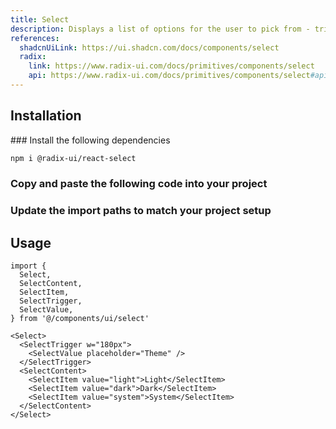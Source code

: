 ```yaml
---
title: Select
description: Displays a list of options for the user to pick from - triggered by a button.
references:
  shadcnUiLink: https://ui.shadcn.com/docs/components/select
  radix:
    link: https://www.radix-ui.com/docs/primitives/components/select
    api: https://www.radix-ui.com/docs/primitives/components/select#api-reference
---
```


<ComponentPreview name="select" withRecipe />

## Installation

<Steps>
### Install the following dependencies

```bash npm2yarn
npm i @radix-ui/react-select
```

### Copy and paste the following code into your project

<ComponentSource name="select" />

### Update the import paths to match your project setup

</Steps>

## Usage

```tsx
import {
  Select,
  SelectContent,
  SelectItem,
  SelectTrigger,
  SelectValue,
} from '@/components/ui/select'
```

```tsx
<Select>
  <SelectTrigger w="180px">
    <SelectValue placeholder="Theme" />
  </SelectTrigger>
  <SelectContent>
    <SelectItem value="light">Light</SelectItem>
    <SelectItem value="dark">Dark</SelectItem>
    <SelectItem value="system">System</SelectItem>
  </SelectContent>
</Select>
```
